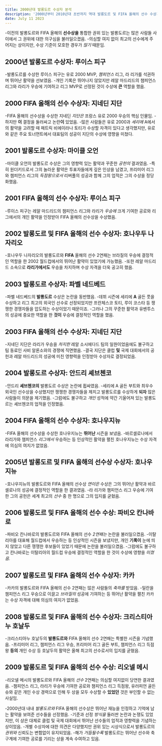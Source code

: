 ```yaml
---
title: 2000년대 발롱도르 수상자 분석
description: '2000년부터 2010년대 초반까지 역대 발롱도르 및 FIFA 올해의 선수 수상자 명단을 살펴보고 두 상 간의 차이점을 평가하고 권위 있는 시상식으로서 발롱도르의 신뢰도를 평가하는 것을 목표로 합니다.'
date: July 11 2023
---
```


-이전의 발롱도르와 FIFA 올해의 **선수상을** 통합한 권위 있는 발롱도르는 많은 사람들 사이에서 그 권위에 대한 의구심을 불러일으켰음. 
-의심할 여지 없이 최고의 선수에게 주어지는 상이지만, 수상 기준이 모호한 경우가 _많기_ 때문임.

## 2000년 발롱도르 수상자: 루이스 피구

-발롱도르를 수상한 루이스 피구는 유로 2000 MVP, _챔피언스_ 리그, 라 리가를 석권하며 뛰어난 활약을 선보였음. 
-개인 기록은 뛰어나지 않았지만 레알 마드리드의 챔피언스 리그와 라리가 우승에 기여하고 리그 MVP로 선정된 것이 수상에 **큰** 역할을 했음.

## 2000 FIFA 올해의 선수 수상자: 지네딘 지단

-FIFA 올해의 선수상을 수상한 지네딘 _지단은_ 프랑스 유로 2000 우승의 핵심 인물임. 
-하지만 **이** 결정을 둘러싸고 논란**이** 있었음. 
-많은 사람들은 유로 2000과 _세리에_ A에서의 활약을 고려할 때 패트릭 비에이라나 토티가 수상할 자격이 있다고 생각했지만, 유로와 같은 주요 토너먼트에서 대표팀의 성공이 지단의 수상에 영향을 미쳤다.

## 2001 발롱도르 수상자: 마이클 오언

-마이클 오언의 발롱도르 수상은 그의 영향력 있는 활약과 꾸준한 _공헌의_ 결과였음. 
-특히 원더키드로서 그의 놀라운 활약은 투표자들에게 깊은 인상을 남겼고, 프리미어 리그와 챔피언스 리그의 _득점왕으로서_ 리버풀의 성공과 함께 그의 업적은 그의 수상을 정당화했음.

## 2001 FIFA 올해의 선수 수상자: 루이스 피구

-루이스 피구는 레알 마드리드의 챔피언스 리그와 라리가 _우승에_ 크게 기여한 공로와 리그에서의 개인 활약을 인정받아 FIFA 올해의 선수상을 수상했음.

## 2002 발롱도르 및 FIFA 올해의 선수 수상자: 호나우두 나자리오

-호나우두 나자리오의 발롱도르와 **FIFA** 올해의 선수 2연패는 브라질의 우승에 결정적인 역할을 한 2002 월드컵에서의 뛰어난 활약이 있었기에 가능했음. 
-또한 레알 마드리드 소속으로 **라리가에서도** 우승을 차지하며 수상 자격을 더욱 공고히 했음.

## 2003 발롱도르 수상자: 파벨 네드베드

-파벨 네드베드의 **발롱도르** 수상은 논란을 동반했음. 
-데뷔 시즌에 세리에 **A** 골든 풋을 수상하고 리그 최고의 외국인 선수로 선정되었지만 프란체스코 토티, 루이 코스타 등 쟁쟁한 경쟁자들을 압도하는 수상이었기 때문이죠. 
-그러나 그의 꾸준한 활약과 유벤투스의 성공에 중요한 역할을 한 **것이** 우승에 결정적인 역할을 했음.

## 2003 FIFA 올해의 선수 수상자: 지네딘 지단

-지네딘 지단은 라리가 우승을 _차지한_ 레알 소시에다드 팀의 일원이었음에도 불구하고 팀 동료인 사비 알론소와의 경쟁에 직면했음. 
-결국 지단은 클럽 **및** 국제 대회에서의 공헌과 레알 마드리드의 성공에 미친 영향력을 인정받아 수상자로 결정되었음.

## 2004 발롱도르 수상자: 안드리 셰브첸코

-안드리 **셰브첸코의** 발롱도르 수상은 논란에 휩싸였음. 
-세리에 A 골든 부트와 최우수 외국인 선수상을 수상했지만 쟁쟁한 경쟁자들을 제치고 발롱도르를 수상하게 **되자** 많은 사람들이 의문을 제기했음. 
-그럼에도 불구하고 _개인_ 성적에 약간 기울어져 있는 발롱도르는 셰브첸코의 업적을 인정했음.

## 2004 FIFA 올해의 선수 수상자: 호나우지뉴

-FIFA 올해의 선수상을 수상한 호나우지뉴는 **뛰어난** 시즌을 보냈음. 
-바르셀로나에서 라리가와 챔피언스 _리그에서_ 우승하는 등 인상적인 활약을 펼친 호나우지뉴는 수상 자격에 의심의 여지가 없었음.

## 2005년 발롱도르 및 FIFA 올해의 선수상 수상자: 호나우지뉴

-호나우지뉴의 발롱도르와 FIFA 올해의 선수상 _연이은_ 수상은 그의 뛰어난 활약과 바르셀로나의 성공에 결정적인 역할을 한 결과였음. 
-라 리가와 챔피언스 리그 우승에 기여한 그의 공헌은 세계 최고의 _선수_ 중 한 명으로 그의 입지를 굳혔음.

## 2006 발롱도르 및 FIFA 올해의 선수 수상: 파비오 칸나바로

-파비오 칸나바로의 발롱도르와 FIFA 올해의 선수 _2연패는_ 논란을 불러일으켰음. 
-이탈리아를 대표해 월드컵에서 우승하는 등 인상적인 시즌을 보냈지만, 개인 **기록이** 눈에 띄지 않았고 다른 쟁쟁한 후보들이 있었기 때문에 논란을 불러일으켰음. 
-그럼에도 불구하고 칸나바로는 이탈리아의 월드컵 우승에 결정적인 역할을 한 것이 수상에 영향을 _미쳤음._

## 2007 발롱도르 및 FIFA 올해의 선수 수상자: 카카

-카카의 발롱도르와 FIFA 올해의 선수 2연패는 많은 사람들의 _축하를_ 받았음. 
-밀란을 챔피언스 리그 우승으로 이끌고 _브라질의_ 성공에 기여하는 등 뛰어난 활약을 펼친 카카는 수상 자격에 대해 의심의 여지가 없었음.

## 2008 발롱도르 및 FIFA 올해의 선수 수상자: 크리스티아누 호날두

-크리스티아누 호날두의 **발롱도르와** FIFA 올해의 선수 2연패는 특별한 시즌을 기념했음. 
-프리미어 리그, 챔피언스 리그 우승, 프리미어 리그 골든 부트, 챔피언스 리그 득점왕 **등의** 개인 수상 등 호날두의 활약은 올해 최고의 선수로서의 입지를 굳혔음.

## 2009 발롱도르 및 FIFA 올해의 선수 수상: 리오넬 메시

-리오넬 메시의 발롱도르와 FIFA 올해의 _선수_ 2연패는 의심할 여지없이 당연한 결과였음. 
-챔피언스 리그, 라리가 우승에 기여한 공로와 챔피언스 리그 득점왕, 유러피언 골든슈와 같은 개인 수상 경력으로 인해 두 상을 모두 수상할 수 **있었던** 것은 부인할 수 없는 사실임.

-2000년대 내내 _발롱도르와_ FIFA 올해의 선수상은 뛰어난 재능을 인정하고 기억에 남는 활약을 보여준 선수들을 선정했음. 
-기준과 선정 _방식을_ 둘러싼 논란과 논쟁도 있었지만, 이 상은 대체로 클럽 및 국제 대회에서 뛰어난 선수들의 업적과 영향력을 기념하는 상이었음. 
-개별 수상자에 대한 의견은 다양했지만 권위 있는 시상식으로서 발롱도르의 _권위와_ 신뢰도는 변함없이 유지되었음. 
-해가 _거듭될수록_ 발롱도르는 뛰어난 선수와 축구계에 기여한 공로를 기리는 상을 계속 수여하고 있음.
